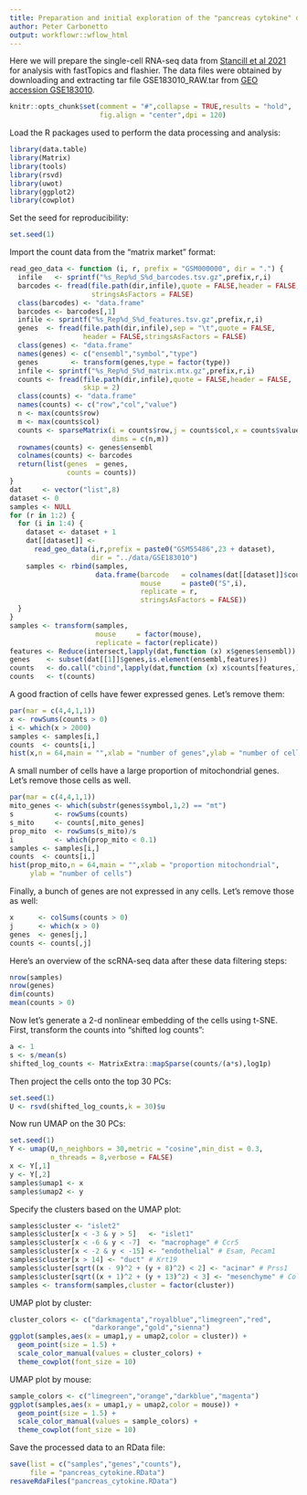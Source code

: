 ```yaml
---
title: Preparation and initial exploration of the "pancreas cytokine" data set
author: Peter Carbonetto
output: workflowr::wflow_html
---
```


Here we will prepare the single-cell RNA-seq data from
[Stancill et al 2021][stancill2021function] for analysis with
fastTopics and flashier. The data files were obtained by downloading
and extracting tar file GSE183010_RAW.tar from
[GEO accession GSE183010][stancill2021function-geo].

```r
knitr::opts_chunk$set(comment = "#",collapse = TRUE,results = "hold",
                      fig.align = "center",dpi = 120)
```

Load the R packages used to perform the data processing and analysis:

```r
library(data.table)
library(Matrix)
library(tools)
library(rsvd)
library(uwot)
library(ggplot2)
library(cowplot)
```

Set the seed for reproducibility:

```r
set.seed(1)
```

Import the count data from the "matrix market" format:

```r
read_geo_data <- function (i, r, prefix = "GSM000000", dir = ".") {
  infile   <- sprintf("%s_Rep%d_S%d_barcodes.tsv.gz",prefix,r,i)
  barcodes <- fread(file.path(dir,infile),quote = FALSE,header = FALSE,
                    stringsAsFactors = FALSE)
  class(barcodes) <- "data.frame"
  barcodes <- barcodes[,1]
  infile <- sprintf("%s_Rep%d_S%d_features.tsv.gz",prefix,r,i)
  genes  <- fread(file.path(dir,infile),sep = "\t",quote = FALSE,
                  header = FALSE,stringsAsFactors = FALSE)
  class(genes) <- "data.frame"
  names(genes) <- c("ensembl","symbol","type")
  genes        <- transform(genes,type = factor(type))
  infile <- sprintf("%s_Rep%d_S%d_matrix.mtx.gz",prefix,r,i)
  counts <- fread(file.path(dir,infile),quote = FALSE,header = FALSE,
                  skip = 2)
  class(counts) <- "data.frame"
  names(counts) <- c("row","col","value")
  n <- max(counts$row)
  m <- max(counts$col)
  counts <- sparseMatrix(i = counts$row,j = counts$col,x = counts$value,
                         dims = c(n,m))
  rownames(counts) <- genes$ensembl
  colnames(counts) <- barcodes
  return(list(genes  = genes,
			  counts = counts))
}
dat     <- vector("list",8)
dataset <- 0
samples <- NULL
for (r in 1:2) {
  for (i in 1:4) {
    dataset <- dataset + 1
    dat[[dataset]] <-
	  read_geo_data(i,r,prefix = paste0("GSM55486",23 + dataset),
	                dir = "../data/GSE183010")
	samples <- rbind(samples,
	                 data.frame(barcode   = colnames(dat[[dataset]]$counts),
					            mouse     = paste0("S",i),
					            replicate = r,
								stringsAsFactors = FALSE))
  }
}
samples <- transform(samples,
                     mouse     = factor(mouse),
					 replicate = factor(replicate))
features <- Reduce(intersect,lapply(dat,function (x) x$genes$ensembl))
genes    <- subset(dat[[1]]$genes,is.element(ensembl,features))
counts   <- do.call("cbind",lapply(dat,function (x) x$counts[features,]))
counts   <- t(counts)
```

A good fraction of cells have fewer expressed genes. Let's remove them:

```r
par(mar = c(4,4,1,1))
x <- rowSums(counts > 0)
i <- which(x > 2000)
samples <- samples[i,]
counts  <- counts[i,]
hist(x,n = 64,main = "",xlab = "number of genes",ylab = "number of cells")
```

A small number of cells have a large proportion of mitochondrial genes.
Let's remove those cells as well.

```r
par(mar = c(4,4,1,1))
mito_genes <- which(substr(genes$symbol,1,2) == "mt")
s          <- rowSums(counts)
s_mito     <- counts[,mito_genes]
prop_mito  <- rowSums(s_mito)/s
i          <- which(prop_mito < 0.1)
samples <- samples[i,]
counts  <- counts[i,]
hist(prop_mito,n = 64,main = "",xlab = "proportion mitochondrial",
     ylab = "number of cells")
```

Finally, a bunch of genes are not expressed in any cells. Let's remove
those as well:

```r
x      <- colSums(counts > 0)
j      <- which(x > 0)
genes  <- genes[j,]
counts <- counts[,j]
```

Here's an overview of the scRNA-seq data after these data filtering
steps:

```r
nrow(samples)
nrow(genes)
dim(counts)
mean(counts > 0)
```

Now let's generate a 2-d nonlinear embedding of the cells using
t-SNE. First, transform the counts into "shifted log counts":

```r
a <- 1
s <- s/mean(s)
shifted_log_counts <- MatrixExtra::mapSparse(counts/(a*s),log1p)
```

Then project the cells onto the top 30 PCs:

```r
set.seed(1)
U <- rsvd(shifted_log_counts,k = 30)$u
```

Now run UMAP on the 30 PCs:

```r
set.seed(1)
Y <- umap(U,n_neighbors = 30,metric = "cosine",min_dist = 0.3,
          n_threads = 8,verbose = FALSE)
x <- Y[,1]
y <- Y[,2]
samples$umap1 <- x
samples$umap2 <- y
```

Specify the clusters based on the UMAP plot:

```r
samples$cluster <- "islet2"
samples$cluster[x < -3 & y > 5]   <- "islet1" 
samples$cluster[x < -6 & y < -7]  <- "macrophage" # Ccr5
samples$cluster[x < -2 & y < -15] <- "endothelial" # Esam, Pecam1
samples$cluster[x > 14] <- "duct" # Krt19
samples$cluster[sqrt((x - 9)^2 + (y + 8)^2) < 2] <- "acinar" # Prss1
samples$cluster[sqrt((x + 1)^2 + (y + 13)^2) < 3] <- "mesenchyme" # Col1a1
samples <- transform(samples,cluster = factor(cluster))
```

UMAP plot by cluster:

```r
cluster_colors <- c("darkmagenta","royalblue","limegreen","red",
                    "darkorange","gold","sienna")
ggplot(samples,aes(x = umap1,y = umap2,color = cluster)) +
  geom_point(size = 1.5) +
  scale_color_manual(values = cluster_colors) +
  theme_cowplot(font_size = 10)
```

UMAP plot by mouse:

```r
sample_colors <- c("limegreen","orange","darkblue","magenta")
ggplot(samples,aes(x = umap1,y = umap2,color = mouse)) +
  geom_point(size = 1.5) +
  scale_color_manual(values = sample_colors) +
  theme_cowplot(font_size = 10)
```

Save the processed data to an RData file:

```r
save(list = c("samples","genes","counts"),
     file = "pancreas_cytokine.RData")
resaveRdaFiles("pancreas_cytokine.RData")
```

[stancill2021function]: https://doi.org/10.1093/function/zqab063
[stancill2021function-geo]: https://www.ncbi.nlm.nih.gov/geo/query/acc.cgi?acc=GSE183010
